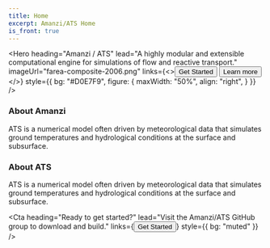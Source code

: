 ```yaml
---
title: Home
excerpt: Amanzi/ATS Home
is_front: true
---
```


<Hero 
  heading="Amanzi / ATS"
  lead="A highly modular and extensible computational engine for simulations of flow and reactive transport."
  imageUrl="farea-composite-2006.png"
  links={<><Button>Get Started</Button> <Button type="secondary">Learn more</Button></>}
  style={{
    bg: "#D0E7F9",
    figure: {
      maxWidth: "50%",
      align: "right",
    }
  }}
/>

<Section 
  heading="What is Amanzi/ATS?"
>
<Div style={{
  maxWidth: ["none", "none", "60%"]
}}>

### About Amanzi

ATS is a numerical model often driven by meteorological data that simulates 
ground temperatures and hydrological conditions at the surface and subsurface.

### About ATS

ATS is a numerical model often driven by meteorological data that simulates 
ground temperatures and hydrological conditions at the surface and subsurface.

</Div>
</Section>

<Cta 
  heading="Ready to get started?"
  lead="Visit the Amanzi/ATS GitHub group to download and build."
  links={<Button url="https://amanzi.github.io/amanzi">Get Started</Button>}
  style={{
    bg: "muted"
  }}
/>
